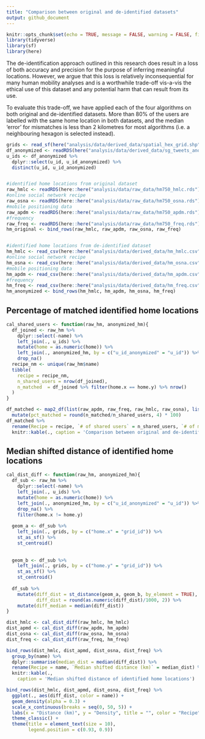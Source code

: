 ```yaml
---
title: "Comparison between original and de-identified datasets"
output: github_document
---
```


```r
knitr::opts_chunk$set(echo = TRUE, message = FALSE, warning = FALSE, fig.align='center')
library(tidyverse)
library(sf)
library(here)
```


The de-identification approach outlined in this research does result in a loss of both accuracy and precision for the purpose of inferring meaningful locations. However, we argue that this loss is relatively inconsequential for many human mobility analyses and is a worthwhile trade-off vis-a-vis the ethical use of this dataset and any potential harm that can result from its use.  

To evaluate this trade-off, we have applied each of the four algorithms on both original and de-identified datasets. More than 80% of the users are labelled with the same home location in both datasets, and the median ‘error’ for mismatches is less than 2 kilometres for most algorithms (i.e. a neighbouring hexagon is selected instead).


```r
grids <- read_sf(here("analysis/data/derived_data/spatial_hex_grid.shp")) 
df_anonymized <- readRDS(here("analysis/data/derived_data/sg_tweets_anonymized_20200929.rds"))
u_ids <- df_anonymized %>% 
  dplyr::select(u_id, u_id_anonymized) %>% 
  distinct(u_id, u_id_anonymized)


#identified home locations from original dataset
raw_hmlc <- readRDS(here::here("analysis/data/raw_data/hm750_hmlc.rds")) %>% mutate(name = "HMLC")
#online social network recipe
raw_osna <- readRDS(here::here("analysis/data/raw_data/hm750_osna.rds")) %>% mutate(name = "OSNA")
#mobile positioning data
raw_apdm <- readRDS(here::here("analysis/data/raw_data/hm750_apdm.rds")) %>% mutate(name = "APDM")
#frequency
raw_freq <- readRDS(here::here("analysis/data/raw_data/hm750_freq.rds")) %>% mutate(name = "FREQ")
hm_original <- bind_rows(raw_hmlc, raw_apdm, raw_osna, raw_freq)


#identified home locations from de-identified dataset
hm_hmlc <- read_csv(here::here("analysis/data/derived_data/hm_hmlc.csv")) 
#online social network recipe
hm_osna <- read_csv(here::here("analysis/data/derived_data/hm_osna.csv"))
#mobile positioning data
hm_apdm <- read_csv(here::here("analysis/data/derived_data/hm_apdm.csv")) 
#frequency
hm_freq <- read_csv(here::here("analysis/data/derived_data/hm_freq.csv")) 
hm_anonymized <- bind_rows(hm_hmlc, hm_apdm, hm_osna, hm_freq)
```


## Percentage of matched identified home locations 

```r
cal_shared_users <- function(raw_hm, anonymized_hm){
  df_joined <- raw_hm %>% 
    dplyr::select(-name) %>% 
    left_join(., u_ids) %>% 
    mutate(home = as.numeric(home)) %>%
    left_join(., anonymized_hm, by = c("u_id_anonymized" = "u_id")) %>% 
    drop_na()
  recipe_nm <- unique(raw_hm$name)
  tibble(
    recipe = recipe_nm,
    n_shared_users = nrow(df_joined), 
    n_matched  = df_joined %>% filter(home.x == home.y) %>% nrow()
  )
}

df_matched <- map2_df(list(raw_apdm, raw_freq, raw_hmlc, raw_osna), list(hm_apdm, hm_freq, hm_hmlc, hm_osna), function(x, y) cal_shared_users(x, y)) %>% 
  mutate(pct_matched = round(n_matched/n_shared_users, 4) * 100)
df_matched %>% 
  rename(Recipe = recipe, `# of shared users` = n_shared_users, `# of matched home locations` = n_matched, `% of matched home locations` = pct_matched) %>% 
  knitr::kable(., caption = 'Comparison between original and de-identified datasets')
```


## Median shifted distance of identified home locations 
```r
cal_dist_diff <- function(raw_hm, anonymized_hm){
  df_sub <- raw_hm %>% 
    dplyr::select(-name) %>% 
    left_join(., u_ids) %>% 
    mutate(home = as.numeric(home)) %>%
    left_join(., anonymized_hm, by = c("u_id_anonymized" = "u_id")) %>% 
    drop_na() %>% 
    filter(home.x != home.y)  
  
  geom_a <- df_sub %>% 
    left_join(., grids, by = c("home.x" = "grid_id")) %>% 
    st_as_sf() %>% 
    st_centroid()
  
  
  geom_b <- df_sub %>% 
    left_join(., grids, by = c("home.y" = "grid_id")) %>% 
    st_as_sf() %>% 
    st_centroid()
  
  df_sub %>% 
    mutate(diff_dist = st_distance(geom_a, geom_b, by_element = TRUE),
           diff_dist = round(as.numeric(diff_dist)/1000, 2)) %>% 
    mutate(diff_median = median(diff_dist))
}

dist_hmlc <- cal_dist_diff(raw_hmlc, hm_hmlc)
dist_apmd <- cal_dist_diff(raw_apdm, hm_apdm)
dist_osna <- cal_dist_diff(raw_osna, hm_osna)
dist_freq <- cal_dist_diff(raw_freq, hm_freq)

bind_rows(dist_hmlc, dist_apmd, dist_osna, dist_freq) %>% 
  group_by(name) %>% 
  dplyr::summarise(median_dist = median(diff_dist)) %>% 
  rename(Recipe = name, `Median shifted distance (km)` = median_dist) %>% 
  knitr::kable(., 
    caption = 'Median shifted distance of identified home locations') 
```

```r
bind_rows(dist_hmlc, dist_apmd, dist_osna, dist_freq) %>% 
  ggplot(., aes(diff_dist, color = name)) +
  geom_density(alpha = 0.3) + 
  scale_x_continuous(breaks = seq(0, 50, 5)) +
  labs(x = "Distance (km)", y = "Density", title = "", color = "Recipe") + 
  theme_classic() + 
  theme(title = element_text(size = 10), 
        legend.position = c(0.93, 0.9))
```

